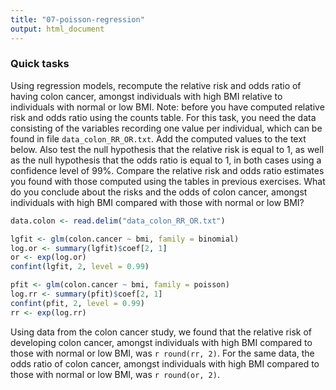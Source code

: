 ```yaml
---
title: "07-poisson-regression"
output: html_document
---
```



### Quick tasks

Using regression models, recompute the relative risk and odds ratio of having colon cancer, amongst individuals with high BMI relative to individuals with normal or low BMI. Note: before you have computed relative risk and odds ratio using the counts table. For this task, you need the data consisting of the variables recording one value per individual, which can be found in file `data_colon_RR_OR.txt`. Add the computed values to the text below. Also test the null hypothesis that the relative risk is equal to 1, as well as the null hypothesis that the odds ratio is equal to 1, in both cases using a confidence level of 99%. Compare the relative risk and odds ratio estimates you found with those computed using the tables in previous exercises. What do you conclude about the risks and the odds of colon cancer, amongst individuals with high BMI compared with those with normal or low BMI?


```r

data.colon <- read.delim("data_colon_RR_OR.txt")
```

```r
lgfit <- glm(colon.cancer ~ bmi, family = binomial)
log.or <- summary(lgfit)$coef[2, 1]
or <- exp(log.or)
confint(lgfit, 2, level = 0.99)
```


```r
pfit <- glm(colon.cancer ~ bmi, family = poisson)
log.rr <- summary(pfit)$coef[2, 1]
confint(pfit, 2, level = 0.99)
rr <- exp(log.rr)
```

Using data from the colon cancer study, we found that the relative risk of developing colon cancer, amongst individuals with high BMI compared to those with normal or low BMI, was `r round(rr, 2)`. For the same data, the odds ratio of colon cancer, amongst individuals with high BMI compared to those with normal or low BMI, was `r round(or, 2)`.

